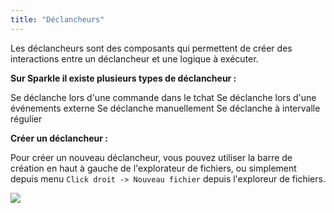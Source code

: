 ```yaml
---
title: "Déclancheurs"
---
```


Les déclancheurs sont des composants qui permettent de créer des interactions entre un déclancheur et une logique à exécuter.

**Sur Sparkle il existe plusieurs types de déclancheur :**

<CardGroup cols={2}>
  <Card
    title="Command"
    color="#ebb305"
    icon="square-terminal"
    href="/logics/command"
  >
    Se déclanche lors d'une commande dans le tchat
  </Card>
  <Card title="Hook" icon="webhook" color="#3c82f6" href="/logics/hook">
    Se déclanche lors d'une événements externe
  </Card>
  <Card title="Task" icon="microchip" color="#12b981" href="/logics/task">
    Se déclanche manuellement
  </Card>
  <Card title="Schedule" icon="timer" color="#e979f9" href="/logics/schedule">
    Se déclanche à intervalle régulier
  </Card>
</CardGroup>

**Créer un déclancheur :**

Pour créer un nouveau déclancheur, vous pouvez utiliser la barre de création en haut à gauche de l'explorateur de fichiers, ou simplement depuis menu `Click droit -> Nouveau fichier` depuis l'exploreur de fichiers.

<Frame>
  <img
    src="/images/create-file.png"
    style={{ borderRadius: "12px", border: "1px solid #1f293780" }}
  />
</Frame>

